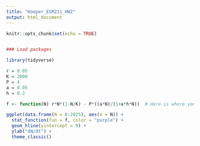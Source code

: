 ```yaml
---
title: "Hooper_ESM211_HW2"
output: html_document
---
```


```r
knitr::opts_chunk$set(echo = TRUE)


### Load packages 

library(tidyverse)
```

```r


r = 0.05
K = 2000
P = 4
a = 0.05
h = 0.2

f <- function(N) r*N*(1-N/K) - P*((a*N)/(1+a*h*N))  # Here is where you define the function

ggplot(data.frame(N = 0:2025), aes(x = N)) +
  stat_function(fun = f, color = "purple") +
  geom_hline(yintercept = 0) +
  ylab("dN/dt") +
  theme_classic()

```

